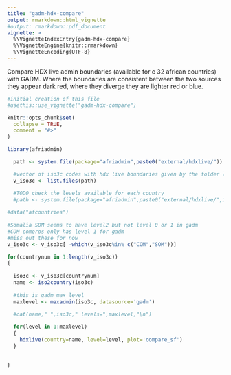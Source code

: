 ```yaml
---
title: "gadm-hdx-compare"
output: rmarkdown::html_vignette
#output: rmarkdown::pdf_document
vignette: >
  %\VignetteIndexEntry{gadm-hdx-compare}
  %\VignetteEngine{knitr::rmarkdown}
  %\VignetteEncoding{UTF-8}
---
```


Compare HDX live admin boundaries (available for c 32 african countries) with GADM.
Where the boundaries are consistent between the two sources they appear dark red, where they diverge they are lighter red or blue.

```r

#initial creation of this file
#usethis::use_vignette("gadm-hdx-compare")

knitr::opts_chunk$set(
  collapse = TRUE,
  comment = "#>"
)
```

```r
library(afriadmin)
```

```r

  path <- system.file(package="afriadmin",paste0("external/hdxlive/"))

  #vector of iso3c codes with hdx live boundaries given by the folder list
  v_iso3c <- list.files(path)

  #TODO check the levels available for each country
  #path <- system.file(package="afriadmin",paste0("external/hdxlive/",iso3clow,"/",level))
  
#data("afcountries")
  
#Somalia SOM seems to have level2 but not level 0 or 1 in gadm
#COM comoros only has level 1 for gadm
#miss out these for now
v_iso3c <- v_iso3c[ -which(v_iso3c%in% c("COM","SOM"))]

for(countrynum in 1:length(v_iso3c))
{
  
  iso3c <- v_iso3c[countrynum]  
  name <- iso2country(iso3c)
  
  #this is gadm max level
  maxlevel <- maxadmin(iso3c, datasource='gadm')

  #cat(name," ",iso3c," levels=",maxlevel,"\n")
  
  for(level in 1:maxlevel) 
  {
    hdxlive(country=name, level=level, plot='compare_sf')    
  }

  
}


```
